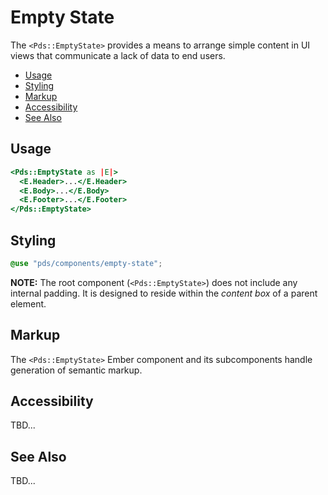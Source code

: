 
# Empty State
The `<Pds::EmptyState>` provides a means to arrange simple content in UI views
that communicate a lack of data to end users.

- [Usage](#usage)
- [Styling](#styling)
- [Markup](#markup)
- [Accessibility](#accessibility)
- [See Also](#see-also)


## Usage

```handlebars
<Pds::EmptyState as |E|>
  <E.Header>...</E.Header>
  <E.Body>...</E.Body>
  <E.Footer>...</E.Footer>
</Pds::EmptyState>
```
<ArgsTable of="PdsEmptyState" />


## Styling
```scss
@use "pds/components/empty-state";
```

**NOTE:** The root component (`<Pds::EmptyState>`) does not include any
internal padding.  It is designed to reside within the _content box_ of a parent
element.


## Markup
The `<Pds::EmptyState>` Ember component and its subcomponents handle generation
of semantic markup.


## Accessibility
TBD...


## See Also
TBD...
